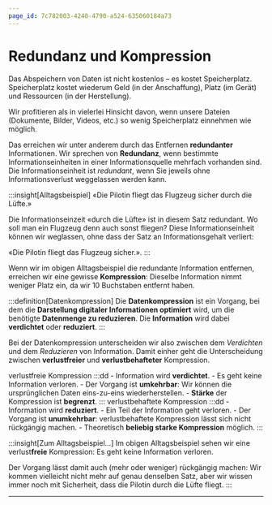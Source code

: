 ```yaml
---
page_id: 7c782003-4240-4790-a524-635060184a73
---
```


# Redundanz und Kompression
Das Abspeichern von Daten ist nicht kostenlos – es kostet Speicherplatz. Speicherplatz kostet wiederum Geld (in der Anschaffung), Platz (im Gerät) und Ressourcen (in der Herstellung).

Wir profitieren als in vielerlei Hinsicht davon, wenn unsere Dateien (Dokumente, Bilder, Videos, etc.) so wenig Speicherplatz einnehmen wie möglich.

Das erreichen wir unter anderem durch das Entfernen **redundanter** Informationen. Wir sprechen von **Redundanz**, wenn bestimmte Informationseinheiten in einer Informationsquelle mehrfach vorhanden sind. Die Informationseinheit ist _redundant_, wenn Sie jeweils ohne Informationsverlust weggelassen werden kann.

:::insight[Alltagsbeispiel]
«Die Pilotin fliegt das Flugzeug sicher durch die Lüfte.»

Die Informationseinzeit «durch die Lüfte» ist in diesem Satz redundant. Wo soll man ein Flugzeug denn auch sonst fliegen? Diese Informationseinheit können wir weglassen, ohne dass der Satz an Informationsgehalt verliert: 

«Die Pilotin fliegt das Flugzeug sicher.».
:::

Wenn wir im obigen Alltagsbeispiel die redundante Information entfernen, erreichen wir eine gewisse **Kompression**: Dieselbe Information nimmt weniger Platz ein, da wir 10 Buchstaben entfernt haben.

:::definition[Datenkompression]
Die **Datenkompression** ist ein Vorgang, bei dem die **Darstellung digitaler Informationen optimiert** wird, um die benötigte **Datenmenge zu reduzieren**. Die **Information** wird dabei **verdichtet** oder **reduziert**.
:::

Bei der Datenkompression unterscheiden wir also zwischen dem _Verdichten_ und dem _Reduzieren_ von Information. Damit einher geht die Unterscheidung zwischen **verlustfreier** und **verlustbehafteter** Kompression.

verlustfreie Kompression
:::dd
    - Information wird **verdichtet**.
    - Es geht keine Information verloren.
    - Der Vorgang ist **umkehrbar**: Wir können die ursprünglichen Daten eins-zu-eins wiederherstellen.
    - **Stärke** der Kompression ist **begrenzt**.
:::
verlustbehaftete Kompression
:::dd
    - Information wird **reduziert**.
    - Ein Teil der Information geht verloren.
    - Der Vorgang ist **unumkehrbar**: verlustbehaftete Kompression lässt sich nicht rückgängig machen.
    - Theoretisch **beliebig starke Kompression** möglich.
:::

:::insight[Zum Alltagsbeispiel...]
Im obigen Alltagsbeispiel sehen wir eine verlust**freie** Kompression: Es geht keine Information verloren.

Der Vorgang lässt damit auch (mehr oder weniger) rückgängig machen: Wir kommen vielleicht nicht mehr auf genau denselben Satz, aber wir wissen immer noch mit Sicherheit, dass die Pilotin durch die Lüfte fliegt.
:::

---